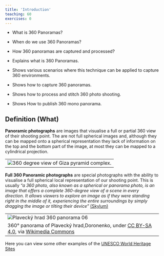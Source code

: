 ```yaml
---
title: 'Introduction'
teaching: 60
exercises: 0
---
```



:::::::::::::::::::::::::::::::::::::: questions 
- What is 360 Panoramas?

- When do we use 360 Panoramas?

- How 360 panoramas are captured and processed?


:::::::::::::::::::::::::::::::::::::::::::::::::

::::::::::::::::::::::::::::::::::::: objectives
- Explains what is 360 Panoramas.

- Shows various scenarios where this technique can be applied to capture 360 environments.

- Shows how to capture 360 panoramas.

- Shows how to process and stitch 360 photo shooting.

- Shows How to publish 360 mono panorama.

<!-- - Advantages and disadvantages for the use of this techniques.-->

::::::::::::::::::::::::::::::::::::::::::::::::

## Definition (What)

**Panoramic photographs** are images that visualise a full or partial 360 view of their shooting point. The are not full spherical images and, although they can be mapped onto a spherical representation they lack of information on the top and the bottom part of the image, at most they can be mapped to a cylindrical projection.

|   |
|---|
| ![360 degree view of Giza pyramid complex.](https://upload.wikimedia.org/wikipedia/commons/3/32/Giza_pyramid_complex_-_360.jpg) | 360 degree view of Giza pyramid complex, kallerna, under [ CC BY-SA 3.0](https://creativecommons.org/licenses/by-sa/3.0), via [Wikimedia Commons](https://commons.wikimedia.org/wiki/File:Giza_pyramid_complex_-_360.jpg) |
 
 

**Full 360 Panoramic photographs** are special photographs with the ability to visualise  a full spherical local representation of our shooting point. This is usually *"a 360 photo, also known as a spherical or panorama photo, is an image that offers a complete 360-degree view of a scene in every direction. It allows viewers to explore an image as if they were standing right in the middle of it, experiencing the entire surroundings by simply dragging the image or tilting their device"* [(Skylum)](https://skylum.com/blog/360-degree-photography)

|   |
|---|
| ![Plavecký hrad 360 panorama  06](https://upload.wikimedia.org/wikipedia/commons/4/49/Plaveck%C3%BD_hrad_360_panorama_06.jpg) |
 360° panorama of Plavecký hrad,Doronenko, under [ CC BY-SA 4.0](https://creativecommons.org/licenses/by-sa/4.0), via [Wikimedia Commons](https://commons.wikimedia.org/wiki/File:Plaveck%C3%BD_hrad_360_panorama_06.jpg) |

Here you can view some other examples of the [UNESCO World Heritage Sites](https://www.p4panorama.com/gallery-categories/unesco-360-virtual-tours/)









